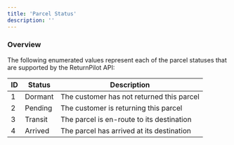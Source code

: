 ```yaml
---
title: 'Parcel Status'
description: ''
---
```


### Overview

The following enumerated values represent each of the parcel statuses that are supported by the ReturnPilot API:

| ID | Status  | Description                               |
|----|---------|-------------------------------------------|
| 1  | Dormant | The customer has not returned this parcel |
| 2  | Pending | The customer is returning this parcel     |
| 3  | Transit | The parcel is en-route to its destination |
| 4  | Arrived | The parcel has arrived at its destination |
